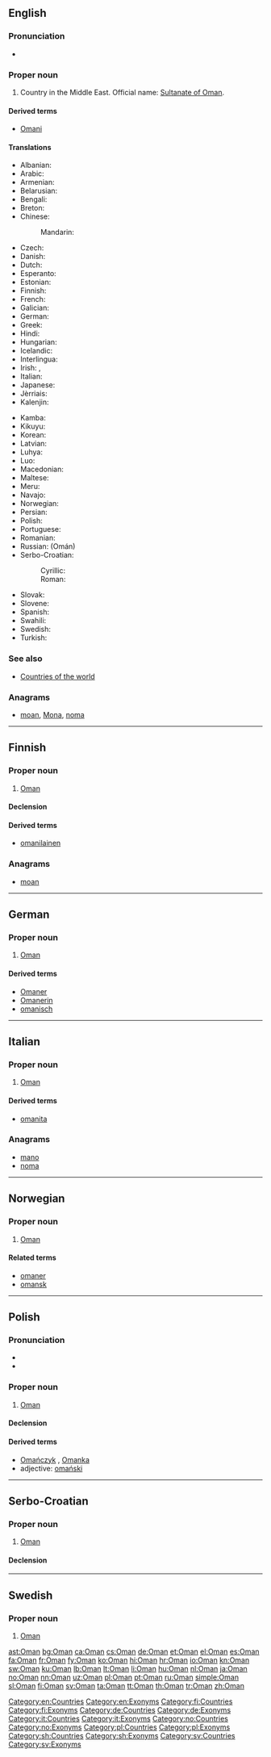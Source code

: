 {{also|oman|Omán|Óman}}
==English==
{{wikipedia}}

===Pronunciation===
* {{audio|En-us-Oman.ogg|Audio (US)}}

===Proper noun===
{{en-proper noun}}

# Country in the Middle East. Official name: [[Sultanate of Oman]].

====Derived terms====
* [[Omani]]

====Translations====
{{trans-top|Country in the Middle East}}
* Albanian: {{t|sq|Omani}}
* Arabic: {{t|ar|عمان|f|tr=`umaan}}
* Armenian: {{t|hy|Օման|tr=Òman}}
* Belarusian: {{t|be|Аман|m}}
* Bengali: {{t|bn|ওমান}}
* Breton: {{t|br|Oman}}
* Chinese:
*: Mandarin: {{t+|cmn|阿曼|tr=Āmàn|sc=Hani}}
* Czech: {{t+|cs|Omán|m}}
* Danish: {{t|da|Oman}}
* Dutch: {{t+|nl|Oman}}
* Esperanto: {{t|eo|Omano}}
* Estonian: {{t+|et|Omaan}}
* Finnish: {{t+|fi|Oman}}
* French: {{t+|fr|Oman|m}}
* Galician: {{t+|gl|Omán|m}}
* German: {{t+|de|Oman|m}}
* Greek: {{t+|el|Ομάν|n|tr=Omán}}
* Hindi: {{t+|hi|ओमान|tr=omān}}
* Hungarian: {{t+|hu|Omán}}
* Icelandic: {{t+|is|Óman|n}}
* Interlingua: {{t|ia|Oman}}
* Irish: {{t|ga|Óman|m}}, {{t|ga|Sabhdánacht Óman|f}}
* Italian: {{t|it|Oman|m}}
* Japanese: {{t+|ja|オマーン|tr=Omān}}
* Jèrriais: {{t|roa-jer|Oman|m}}
* Kalenjin: {{t|kln|Oman}}
{{trans-mid}}
* Kamba: {{t|kam|Omani}}
* Kikuyu: {{t|ki|Oman}}
* Korean: {{t+|ko|오만|tr=Oman}}
* Latvian: {{t+|lv|Omāna}}
* Luhya: {{t|luy|Oman}}
* Luo: {{t|luo|Oman}}
* Macedonian: {{t|mk|Оман|m|tr=Óman}}
* Maltese: {{t|mt|Oman}}
* Meru: {{t|mer|Oman}}
* Navajo: {{t|nv|Omą́ą́}}
* Norwegian: {{t+|no|Oman}}
* Persian: {{t+|fa|عمان|tr=Ommân}}
* Polish: {{t+|pl|Oman}}
* Portuguese: {{t+|pt|Omã}}
* Romanian: {{t|ro|Oman|n}}
* Russian: {{t|ru|Оман}} (Omán)
* Serbo-Croatian:
*: Cyrillic: {{t|sh|О̀ма̄н|m|sc=Cyrl}}
*: Roman: {{t|sh|Òmān|m}}
* Slovak: {{t|sk|Omán|m}}
* Slovene: {{t+|sl|Oman|m}}
* Spanish: {{t+|es|Omán}}
* Swahili: {{t+|sw|Omani}}
* Swedish: {{t+|sv|Oman}}
* Turkish: {{t+|tr|Umman}}
{{trans-bottom}}

===See also===
* [[Appendix:Countries of the world|Countries of the world]]

===Anagrams===
* [[moan#English|moan]], [[Mona#English|Mona]], [[noma#English|noma]]

[[Category:en:Countries]]
[[Category:en:Exonyms]]

----

==Finnish==
{{wikipedia|lang=fi}}

===Proper noun===
{{fi-proper noun}}

# [[#English|Oman]]

====Declension====
{{fi-decl-risti|n=sg|Oman|||a|i=0}}

====Derived terms====
* [[omanilainen]]

===Anagrams===
* [[moan#Finnish|moan]]

[[Category:fi:Countries]]
[[Category:fi:Exonyms]]

----

==German==
{{wikipedia|lang=de}}

===Proper noun===
{{de-proper noun|n}}

# [[#English|Oman]]

====Derived terms====
* [[Omaner]]
* [[Omanerin]]
* [[omanisch]]

[[Category:de:Countries]]
[[Category:de:Exonyms]]

----

==Italian==
{{wikipedia|lang=it}}

===Proper noun===
{{it-proper noun|g=m}}

# [[#English|Oman]]

====Derived terms====
* [[omanita]]

===Anagrams===
* [[mano#Italian|mano]]
* [[noma#Italian|noma]]

[[Category:it:Countries]]
[[Category:it:Exonyms]]

----

==Norwegian==

===Proper noun===
{{head|no|proper noun}}

# [[#English|Oman]]

====Related terms====
* [[omaner]]
* [[omansk]]

[[Category:no:Countries]]
[[Category:no:Exonyms]]

----

==Polish==

===Pronunciation===
* {{IPA|/ˈɔman/|lang=pl}}
* {{audio|Pl-Oman.ogg|Audio}}

===Proper noun===
{{head|pl|proper noun|g=m}}

# [[#English|Oman]]

====Declension====
{{pl-decl-noun-sing
|Oman
|Omanu
|Omanowi
|Oman
|Omanem
|Omanie
|Omanie
}}

====Derived terms====
* [[Omańczyk]] {{g|m}}, [[Omanka]] {{g|f}}
* adjective: [[omański]]

[[Category:pl:Countries]]
[[Category:pl:Exonyms]]

----

==Serbo-Croatian==

===Proper noun===
{{sh-proper noun|g=m|head=Òmān|r|Оман|О̀ма̄н}}

# [[#English|Oman]]

====Declension====
{{sh-decl-noun-unc
|Òmān
|Omána
|Omanu
|Oman
|Omane
|Omanu
|Omanom
}}

[[Category:sh:Countries]]
[[Category:sh:Exonyms]]

----

==Swedish==

===Proper noun===
{{head|sv|proper noun}}

# [[#English|Oman]]

[[Category:sv:Countries]]
[[Category:sv:Exonyms]]

[[ast:Oman]]
[[bg:Oman]]
[[ca:Oman]]
[[cs:Oman]]
[[de:Oman]]
[[et:Oman]]
[[el:Oman]]
[[es:Oman]]
[[fa:Oman]]
[[fr:Oman]]
[[fy:Oman]]
[[ko:Oman]]
[[hi:Oman]]
[[hr:Oman]]
[[io:Oman]]
[[kn:Oman]]
[[sw:Oman]]
[[ku:Oman]]
[[lb:Oman]]
[[lt:Oman]]
[[li:Oman]]
[[hu:Oman]]
[[nl:Oman]]
[[ja:Oman]]
[[no:Oman]]
[[nn:Oman]]
[[uz:Oman]]
[[pl:Oman]]
[[pt:Oman]]
[[ru:Oman]]
[[simple:Oman]]
[[sl:Oman]]
[[fi:Oman]]
[[sv:Oman]]
[[ta:Oman]]
[[tt:Oman]]
[[th:Oman]]
[[tr:Oman]]
[[zh:Oman]]